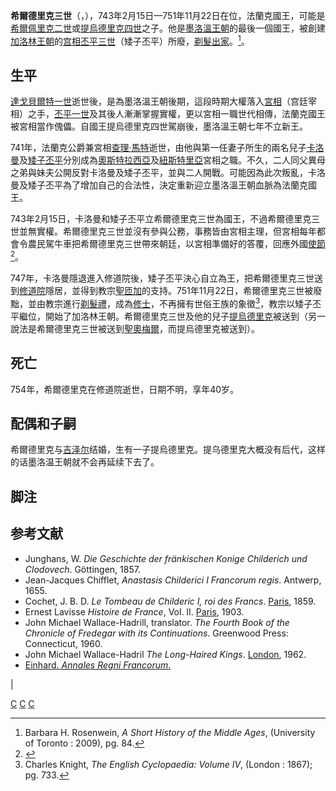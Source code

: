 
{{Expand|time=2014-08-14}}

{{Infobox royalty
| name         = 希爾德里克三世<br>Childeric III
| title        = '''[[法兰克国王列表|法兰克人之王]]'''
| image        = Jean Dassier (1676-1763) - Childéric III roy de France (754).jpg
| imgw         = 200px
| caption      = 希爾德里克三世
| succession   = [[法兰克国王列表|法兰克人之王]]
| reign        = 743年2月15日—751年11月22日
| predecessor  = [[空位期|空位期]]（[[查理·马特|查理·马特]]）
| successor    = [[矮子丕平|矮子丕平]]
| spouse       = [[吉泽尔|吉泽尔]]
| issue        = [[提乌德里克_(纽斯特里亚)|提乌德里克]]<ref>文献记载他在752年到753年间是一个牧师并被囚禁在Sithiu修道院。</ref>
| house        = [[墨洛温王朝|墨洛温王朝]]
| house-type   = 王朝
| father       = [[希尔佩里克二世|希尔佩里克二世]]
| mother       = 未知<ref>文献似乎没有记载。</ref>
| birth_date   = 714年
| birth_place  = 
| death_date   = 754年
| death_place  = 
| burial_date  = 
| burial_place = 
| religion     = [[天主教|天主教]]
}}

'''希爾德里克三世'''（{{lang-fr|Childeric III}}，{{bd|714年||754年||catIdx=C}}），743年2月15日—751年11月22日在位，法蘭克國王，可能是[[希爾佩里克二世|希爾佩里克二世]]或[[提烏德里克四世|提烏德里克四世]]之子。他是[[墨洛溫王朝|墨洛溫王朝]]的最後一個國王，被創建[[卡洛林王朝|加洛林王朝]]的[[宫相|宫相]][[矮子丕平|丕平三世]]（矮子丕平）所廢，[[剃髮|剃髮]][[出家|出家]]。<ref>Barbara H. Rosenwein, ''A Short History of the Middle Ages'', (University of Toronto : 2009), pg. 84.</ref>。

== 生平 ==
[[達戈貝爾特一世|達戈貝爾特一世]]逝世後，是為墨洛溫王朝後期，這段時期大權落入[[宮相|宮相]]（宫廷宰相）之手，[[兰登的丕平|丕平一世]]及其後人漸漸掌握實權，更以宮相一職世代相傳，法蘭克國王被宮相當作傀儡。自國王提烏德里克四世駕崩後，墨洛溫王朝七年不立新王。

741年，法蘭克公爵兼宮相[[查理·馬特|查理·馬特]]逝世，由他與第一任妻子所生的兩名兒子[[卡洛曼_(查理·馬特的長子)|卡洛曼]]及[[矮子丕平|矮子丕平]]分別成為[[奧斯特拉西亞|奧斯特拉西亞]]及[[紐斯特里亞|紐斯特里亞]]宮相之職。不久，二人同父異母之弟{{link-en|格瑞佛|Grifo}}與妹夫{{link-en|巴伐利亞公爵奧迪洛|Odilo, Duke of Bavaria}}公開反對卡洛曼及矮子丕平，並與二人開戰。可能因為此次叛亂，卡洛曼及矮子丕平為了增加自己的合法性，決定重新迎立墨洛溫王朝血脈為法蘭克國王。

743年2月15日，卡洛曼和矮子丕平立希爾德里克三世為國王，不過希爾德里克三世並無實權。希爾德里克三世並沒有參與公務，事務皆由宮相主理，但宮相每年都會令農民駕牛車把希爾德里克三世帶來朝廷，以宮相準備好的答覆，回應外國[[使節|使節]]<ref name="Frassetto2003">{{cite book|author=Michael Frassetto|title=Encyclopedia of Barbarian Europe: Society in Transformation|url=https://books.google.com/books?id=yW-GfElbafQC&pg=PA118|date=1 January 2003|publisher=ABC-CLIO|isbn=978-1-57607-263-9|pages=118–19|chapter=Childeric III|access-date=2017-09-09|archive-date=2021-01-21|archive-url=https://web.archive.org/web/20210121055513/https://books.google.com/books?id=yW-GfElbafQC&pg=PA118|dead-url=no}}</ref>。

747年，卡洛曼隱退進入修道院後，矮子丕平決心自立為王，把希爾德里克三世送到[[修道院|修道院]]隱居，並得到教宗[[聖匝加|聖匝加]]的支持。751年11月22日，希爾德里克三世被廢黜，並由教宗進行[[剃髮禮|剃髮禮]]，成為[[修士|修士]]，不再擁有世俗王族的象徵<ref>Charles Knight, ''The English Cyclopaedia: Volume IV'', (London : 1867); pg. 733.</ref>，教宗以矮子丕平繼位，開始了加洛林王朝。希爾德里克三世及他的兒子[[提烏德里克_(紐斯特里亞)|提烏德里克]]被送到{{link-en|聖伯廷大教堂|Abbey of Saint Bertin}}（另一說法是希爾德里克三世被送到[[聖奧梅爾|聖奧梅爾]]，而提烏德里克被送到{{link-en|聖旺德里耶|Saint-Wandrille-Rançon}}）。

== 死亡 ==
754年，希爾德里克在修道院逝世，日期不明，享年40岁。

== 配偶和子嗣 ==
希爾德里克与[[吉泽尔|吉泽尔]]结婚，生有一子提烏德里克。提乌德里克大概没有后代，这样的话墨洛温王朝就不会再延续下去了。

== 脚注 ==

{{references}}

== 参考文献 ==

*Junghans, W. ''Die Geschichte der fränkischen Konige Childerich und Clodovech''. Göttingen, 1857.
*Jean-Jacques Chifflet, ''Anastasis Childerici I Francorum regis''. Antwerp, 1655.
*Cochet, J. B. D. ''Le Tombeau de Childeric I, roi des Francs''. [[Paris|Paris]], 1859.
*Ernest Lavisse ''Histoire de France'', Vol. II. [[Paris|Paris]], 1903.
*John Michael Wallace-Hadrill, translator. ''The Fourth Book of the Chronicle of Fredegar with its Continuations''. Greenwood Press: Connecticut, 1960.
*John Michael Wallace-Hadril ''The Long-Haired Kings''. [[London|London]], 1962.
*[https://archive.is/20070927212713/http://www.fictionbook.ru/author/unknown/annales_regni_francorum/unknown_annales_regni_francorum.html Einhard. ''Annales Regni Francorum''.]

{{Start}}
{{S-hou|[[墨洛温王朝|墨洛温王朝]]||714年||754年}}
{{S-bef|before=[[查理·马特|查理·马特]]<br>（代理）}}
{{S-ttl|title=[[法兰克国王列表|法兰克国王]]|years=743年2月15日—751年11月22日}}
{{S-aft|after=[[矮子丕平|矮子丕平]]}}|
{{end}}
{{墨洛温王朝}}
{{法國國家元首}}
{{Authority control}}

[[Category:8世纪法兰克人|C]]
[[Category:法兰克国王|C]]
[[Category:墨洛温王朝|C]]